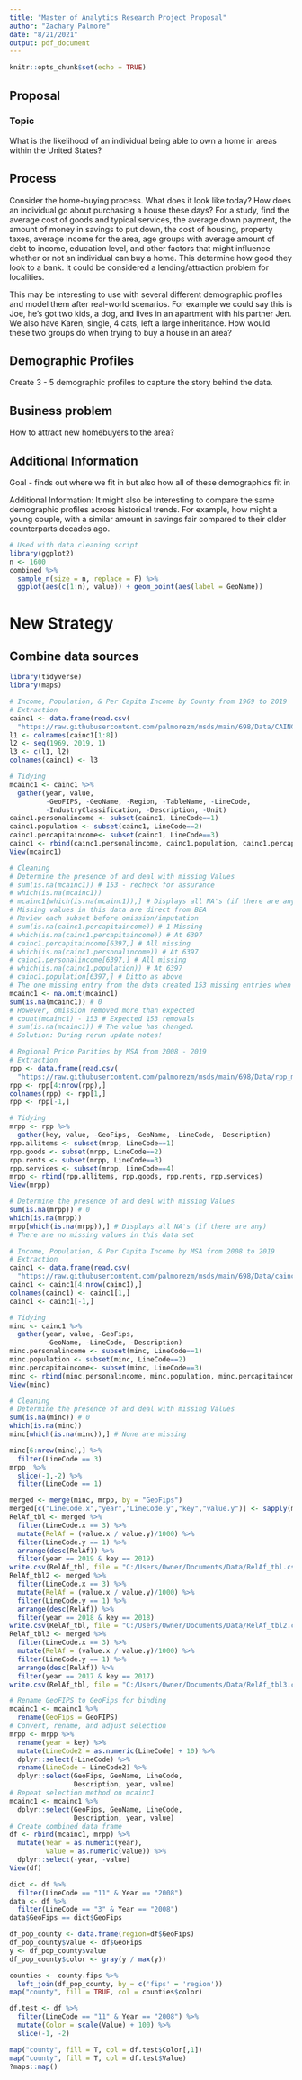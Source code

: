 ```yaml
---
title: "Master of Analytics Research Project Proposal"
author: "Zachary Palmore"
date: "8/21/2021"
output: pdf_document
---
```


```r
knitr::opts_chunk$set(echo = TRUE)
```

## Proposal 


### Topic 

What is the likelihood of an individual being able to own a home in areas within the United States? 

## Process 

Consider the home-buying process. What does it look like today? How does an individual go about purchasing a house these days? For a study, find the average cost of goods and typical services, the average down payment, the amount of money in savings to put down, the cost of housing, property taxes, average income for the area, age groups with average amount of debt to income, education level, and other factors that might influence whether or not an individual can buy a home. This determine how good they look to a bank. It could be considered a lending/attraction problem for localities.

This may be interesting to use with several different demographic profiles and model them after real-world scenarios. For example we could say this is Joe, he’s got two kids, a dog, and lives in an apartment with his partner Jen. We also have Karen, single, 4 cats, left a large inheritance. How would these two groups do when trying to buy a house in an area? 


## Demographic Profiles

Create 3 - 5 demographic profiles to capture the story behind the data. 

## Business problem

How to attract new homebuyers to the area?

## Additional Information

Goal - finds out where we fit in but also how all of these demographics fit in

Additional Information: It might also be interesting to compare the same demographic profiles across historical trends. For example, how might a young couple, with a similar amount in savings fair compared to their older counterparts decades ago. 

```r
# Used with data cleaning script
library(ggplot2)
n <- 1600
combined %>% 
  sample_n(size = n, replace = F) %>%
  ggplot(aes(c(1:n), value)) + geom_point(aes(label = GeoName))  
```


# New Strategy
## Combine data sources

```r
library(tidyverse)
library(maps)
```



```r
# Income, Population, & Per Capita Income by County from 1969 to 2019
# Extraction
cainc1 <- data.frame(read.csv(
  "https://raw.githubusercontent.com/palmorezm/msds/main/698/Data/CAINC1__ALL_AREAS_1969_2019.csv")) 
l1 <- colnames(cainc1[1:8])
l2 <- seq(1969, 2019, 1)
l3 <- c(l1, l2)
colnames(cainc1) <- l3

# Tidying
mcainc1 <- cainc1 %>% 
  gather(year, value, 
         -GeoFIPS, -GeoName, -Region, -TableName, -LineCode, 
         -IndustryClassification, -Description, -Unit) 
cainc1.personalincome <- subset(cainc1, LineCode==1)
cainc1.population <- subset(cainc1, LineCode==2)  
cainc1.percapitaincome<- subset(cainc1, LineCode==3) 
cainc1 <- rbind(cainc1.personalincome, cainc1.population, cainc1.percapitaincome)
View(mcainc1)

# Cleaning
# Determine the presence of and deal with missing Values
# sum(is.na(mcainc1)) # 153 - recheck for assurance
# which(is.na(mcainc1)) 
# mcainc1[which(is.na(mcainc1)),] # Displays all NA's (if there are any)
# Missing values in this data are direct from BEA 
# Review each subset before omission/imputation
# sum(is.na(cainc1.percapitaincome)) # 1 Missing
# which(is.na(cainc1.percapitaincome)) # At 6397
# cainc1.percapitaincome[6397,] # All missing 
# which(is.na(cainc1.personalincome)) # At 6397
# cainc1.personalincome[6397,] # All missing
# which(is.na(cainc1.population)) # At 6397
# cainc1.population[6397,] # Ditto as above
# The one missing entry from the data created 153 missing entries when gathered
mcainc1 <- na.omit(mcainc1)
sum(is.na(mcainc1)) # 0 
# However, omission removed more than expected
# count(mcainc1) - 153 # Expected 153 removals 
# sum(is.na(mcainc1)) # The value has changed. 
# Solution: During rerun update notes!
```



```r
# Regional Price Parities by MSA from 2008 - 2019
# Extraction
rpp <- data.frame(read.csv(
  "https://raw.githubusercontent.com/palmorezm/msds/main/698/Data/rpp_msa_11yr.csv")) 
rpp <- rpp[4:nrow(rpp),]
colnames(rpp) <- rpp[1,]
rpp <- rpp[-1,]

# Tidying
mrpp <- rpp %>% 
  gather(key, value, -GeoFips, -GeoName, -LineCode, -Description) 
rpp.allitems <- subset(mrpp, LineCode==1)
rpp.goods <- subset(mrpp, LineCode==2)  
rpp.rents <- subset(mrpp, LineCode==3) 
rpp.services <- subset(mrpp, LineCode==4)  
mrpp <- rbind(rpp.allitems, rpp.goods, rpp.rents, rpp.services)
View(mrpp)

# Determine the presence of and deal with missing Values
sum(is.na(mrpp)) # 0
which(is.na(mrpp))
mrpp[which(is.na(mrpp)),] # Displays all NA's (if there are any)
# There are no missing values in this data set 
```



```r
# Income, Population, & Per Capita Income by MSA from 2008 to 2019
# Extraction
cainc1 <- data.frame(read.csv(
  "https://raw.githubusercontent.com/palmorezm/msds/main/698/Data/cainc1_msa_11yr.csv")) 
cainc1 <- cainc1[4:nrow(cainc1),]
colnames(cainc1) <- cainc1[1,]
cainc1 <- cainc1[-1,]

# Tidying
minc <- cainc1 %>% 
  gather(year, value, -GeoFips, 
         -GeoName, -LineCode, -Description) 
minc.personalincome <- subset(minc, LineCode==1)
minc.population <- subset(minc, LineCode==2)  
minc.percapitaincome<- subset(minc, LineCode==3) 
minc <- rbind(minc.personalincome, minc.population, minc.percapitaincome)
View(minc)

# Cleaning
# Determine the presence of and deal with missing Values
sum(is.na(minc)) # 0
which(is.na(minc))
minc[which(is.na(minc)),] # None are missing
```


```r
minc[6:nrow(minc),] %>% 
  filter(LineCode == 3)
mrpp  %>%
  slice(-1,-2) %>%
  filter(LineCode == 1)

merged <- merge(minc, mrpp, by = "GeoFips")
merged[c("LineCode.x","year","LineCode.y","key","value.y")] <- sapply(merged[c("LineCode.x","year","LineCode.y","key","value.y")], as.numeric)
RelAf_tbl <- merged %>% 
  filter(LineCode.x == 3) %>% 
  mutate(RelAf = (value.x / value.y)/1000) %>% 
  filter(LineCode.y == 1) %>%
  arrange(desc(RelAf)) %>% 
  filter(year == 2019 & key == 2019)
write.csv(RelAf_tbl, file = "C:/Users/Owner/Documents/Data/RelAf_tbl.csv")
RelAf_tbl2 <- merged %>% 
  filter(LineCode.x == 3) %>% 
  mutate(RelAf = (value.x / value.y)/1000) %>% 
  filter(LineCode.y == 1) %>%
  arrange(desc(RelAf)) %>% 
  filter(year == 2018 & key == 2018)
write.csv(RelAf_tbl, file = "C:/Users/Owner/Documents/Data/RelAf_tbl2.csv")
RelAf_tbl3 <- merged %>% 
  filter(LineCode.x == 3) %>% 
  mutate(RelAf = (value.x / value.y)/1000) %>% 
  filter(LineCode.y == 1) %>%
  arrange(desc(RelAf)) %>% 
  filter(year == 2017 & key == 2017)
write.csv(RelAf_tbl, file = "C:/Users/Owner/Documents/Data/RelAf_tbl3.csv")
```




```r
# Rename GeoFIPS to GeoFips for binding
mcainc1 <- mcainc1 %>% 
  rename(GeoFips = GeoFIPS)
# Convert, rename, and adjust selection
mrpp <- mrpp %>% 
  rename(year = key) %>% 
  mutate(LineCode2 = as.numeric(LineCode) + 10) %>% 
  dplyr::select(-LineCode) %>% 
  rename(LineCode = LineCode2) %>% 
  dplyr::select(GeoFips, GeoName, LineCode, 
                Description, year, value)
# Repeat selection method on mcainc1 
mcainc1 <- mcainc1 %>% 
  dplyr::select(GeoFips, GeoName, LineCode, 
                Description, year, value) 
# Create combined data frame 
df <- rbind(mcainc1, mrpp) %>% 
  mutate(Year = as.numeric(year), 
         Value = as.numeric(value)) %>% 
  dplyr::select(-year, -value) 
View(df)
```



```r
dict <- df %>% 
  filter(LineCode == "11" & Year == "2008") 
data <- df %>% 
  filter(LineCode == "3" & Year == "2008")
data$GeoFips == dict$GeoFips

```




```r
df_pop_county <- data.frame(region=df$GeoFips)
df_pop_county$value <- df$GeoFips
y <- df_pop_county$value
df_pop_county$color <- gray(y / max(y))

counties <- county.fips %>% 
  left_join(df_pop_county, by = c('fips' = 'region'))
map("county", fill = TRUE, col = counties$color)

df.test <- df %>% 
  filter(LineCode == "11" & Year == "2008") %>% 
  mutate(Color = scale(Value) + 100) %>% 
  slice(-1, -2)

map("county", fill = T, col = df.test$Color[,1])
map("county", fill = T, col = df.test$Value)
?maps::map()
```










